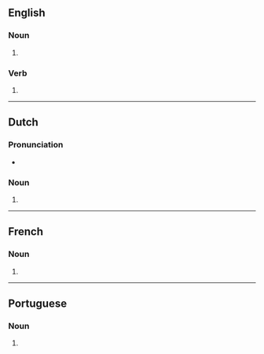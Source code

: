 ==English==

===Noun===
{{head|en|noun form}}

# {{plural of|en|overdose}}

===Verb===
{{head|en|verb form}}

# {{en-third-person singular of|overdose}}

----

==Dutch==

===Pronunciation===
* {{audio|nl|Nl-overdoses.ogg|Audio}}

===Noun===
{{head|nl|noun form}}

# {{nl-noun form of|pl|overdosis}}

----

==French==

===Noun===
{{head|fr|noun form|g=f-p}}

# {{plural of|fr|overdose}}

----

==Portuguese==

===Noun===
{{head|pt|noun form}}

# {{plural of|pt|overdose}}